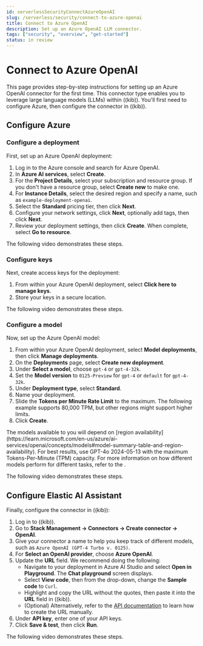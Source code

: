 ```yaml
---
id: serverlessSecurityConnectAzureOpenAI
slug: /serverless/security/connect-to-azure-openai
title: Connect to Azure OpenAI
description: Set up an Azure OpenAI LLM connector.
tags: ["security", "overview", "get-started"]
status: in review
---
```


# Connect to Azure OpenAI

This page provides step-by-step instructions for setting up an Azure OpenAI connector for the first time. This connector type enables you to leverage large language models (LLMs) within ((kib)). You'll first need to configure Azure, then configure the connector in ((kib)).

## Configure Azure

### Configure a deployment

First, set up an Azure OpenAI deployment:

1. Log in to the Azure console and search for Azure OpenAI.
2. In **Azure AI services**, select **Create**.
3. For the **Project Details**, select your subscription and resource group. If you don't have a resource group, select **Create new** to make one.
4. For **Instance Details**, select the desired region and specify a name, such as `example-deployment-openai`.
5. Select the **Standard** pricing tier, then click **Next**.
6. Configure your network settings, click **Next**, optionally add tags, then click **Next**.
7. Review your deployment settings, then click **Create**. When complete, select **Go to resource**.

The following video demonstrates these steps.

<DocVideo id="16qq8Rfd1O-LRJkXTwRJemjOJjxSgl44L" source="gdrive" title="Configure Azure Deployment" />


### Configure keys

Next, create access keys for the deployment:

1. From within your Azure OpenAI deployment, select **Click here to manage keys**.
2. Store your keys in a secure location.

The following video demonstrates these steps.


<DocVideo id="1u5nf9bVCc9Jbe9A4jVk6V0c8LX6hJmM0" source="gdrive" title="Configure Azure Keys" />

### Configure a model

Now, set up the Azure OpenAI model:

1. From within your Azure OpenAI deployment, select **Model deployments**, then click **Manage deployments**.
2. On the **Deployments** page, select **Create new deployment**.
3. Under **Select a model**, choose `gpt-4` or `gpt-4-32k`.
4. Set the **Model version** to `0125-Preview` for `gpt-4` or `default` for `gpt-4-32k`.
5. Under **Deployment type**, select **Standard**.
6. Name your deployment.
7. Slide the **Tokens per Minute Rate Limit** to the maximum. The following example supports 80,000 TPM, but other regions might support higher limits.
8. Click **Create**.

<DocCallOut title="Important" color="warning">
The models available to you will depend on [region availability](https://learn.microsoft.com/en-us/azure/ai-services/openai/concepts/models#model-summary-table-and-region-availability). For best results, use GPT-4o 2024-05-13 with the maximum Tokens-Per-Minute (TPM) capacity. For more information on how different models perform for different tasks, refer to the <DocLink id="llm-performance-matrix" text="LLM performance matrix"/>.
</DocCallOut>

The following video demonstrates these steps.

<DocVideo id="1cjBettKhrs2I9kVceExdZNlkHyIDXp7P" source="gdrive" title="Configure Azure Model" />

## Configure Elastic AI Assistant

Finally, configure the connector in ((kib)):

1. Log in to ((kib)).
2. Go to **Stack Management → Connectors → Create connector → OpenAI**.
3. Give your connector a name to help you keep track of different models, such as `Azure OpenAI (GPT-4 Turbo v. 0125)`.
4. For **Select an OpenAI provider**, choose **Azure OpenAI**.
5. Update the **URL** field. We recommend doing the following:
   - Navigate to your deployment in Azure AI Studio and select **Open in Playground**. The **Chat playground** screen displays.
   - Select **View code**, then from the drop-down, change the **Sample code** to `Curl`.
   - Highlight and copy the URL without the quotes, then paste it into the **URL** field in ((kib)).
   - (Optional) Alternatively, refer to the [API documentation](https://learn.microsoft.com/en-us/azure/ai-services/openai/reference) to learn how to create the URL manually.
6. Under **API key**, enter one of your API keys.
7. Click **Save & test**, then click **Run**.

The following video demonstrates these steps.

<DocVideo id="1T5gzfUyaV2Wu2vYhSHxU4I6yCekim51K" source="gdrive" title="Configure Elastic AI Assistant" />
